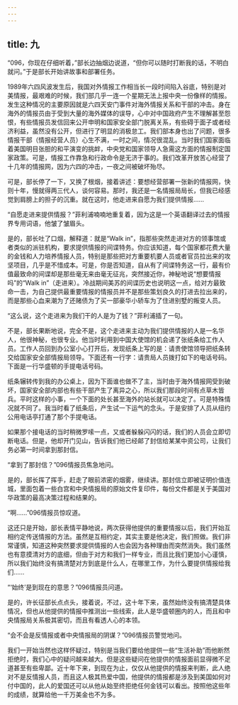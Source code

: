 ```yaml
---
---
---
```

title: 九
---



“096，你现在仔细听着，”部长边抽烟边说道，“但你可以随时打断我的话，不明白就问。”于是部长开始讲故事和部署任务。

1989年六四风波发生后，我国对外情报工作相当长一段时间陷入谷底，特别是对美情报，最艰难的时候，我们部几乎一连一个星期无法上报中央一份像样的情报。发生这种情况的主要原因就是六四天安门事件对海外情报关系和干部的冲击。身在海外的情报员由于受到大量的海外媒体的误导，心中对中国政府产生不理解甚至怨恨，有些情报员发信回来公开申明和国家安全部门脱离关系，有些碍于面子或者经济利益，虽然没有公开，但进行了明显的消极怠工。我们部本身也出了问题，很多情报干部（情报经营人员）心生不满，一时之间，情况很混乱。当时我们国家面临着美国明目张胆的和平演变的挑衅，中央党和国家领导人急需这方面的情报制定国家政策。可是，情报工作靠急和行政命令是无济于事的。我们改革开放苦心经营了十几年的情报网，因为六四的冲击，一夜之间被破坏殆尽。

可是，部长停了一下，又换了根烟，接着讲述：要想经营部署一张新的情报网，快则十年，慢就得两三代人，谈何容易。那时，我还是一名情报局局长，但我已经感觉到肩膀上的担子的沉重。就在这时，他走进来自愿为我们提供情报……

“自愿走进来提供情报？”菲利浦喃喃地重复着，因为这是一个英语翻译过去的情报界专用词语，他皱了皱眉头。

是的，部长吐了口烟，解释道：就是“Walk in”，指那些突然走进对方的领事馆或者类似的派驻机构，要求提供情报的间谍特务。你应该知道，每个国家都花费大量的金钱和人力培养情报人员，特别是那些把对方重要机要人员或者官员拉出来的攻坚项目，几乎是不惜成本。可是，你是否知道，自从有了间谍特务这一行，最有价值最致命的间谍却是那些毫无来由毫无征兆，突然接近你，神秘地说“想要情报吗”的“Walk in”（走进来）。冷战期间美苏的间谍历史也说明这一点，给对方最致命一击，为自己提供最重要情报的情报员并不是那些策划良久的打进去拉出来的，而是那些心血来潮为了还赌债为了买一部豪华小轿车为了住进别墅的叛变人员。

“这么说，这个走进来为我们干的人是为了钱？”菲利浦插了一句。

不是，部长果断地说，完全不是，这个走进来主动为我们提供情报的人是一名华人，他很神秘，也很专业。他当时利用到中国大使馆的机会递了张纸条给工作人员。工作人员回到办公室小心打开后，发现纸条上写的是：请贵使馆领导把纸条转交给国家安全部情报局领导。下面还有一行字：请贵局人员拨打如下的电话号码。下面是一行华盛顿的手提电话号码。

纸条辗转传到我的办公桌上，因为下面谁也做不了主，当时由于海外情报网受到破坏，国家安全部内部也有些干部产生了离异之心，所以我们那段时间有点草木皆兵。平时这样的小事，一个下面的处长甚至海外的站长就可以决定了。可是特殊情况就不同了。我当时看了纸条后，产生试一下运气的念头。于是安排了人员从纽约公用电话亭打通了那个手提电话。

如果那个接电话的当时稍微罗嗦一点，又或者躲躲闪闪的话，我们的人员会立即切断电话。但是，他却开门见山，告诉我们他已经邮了封信给某某中资公司，让我们务必第一时间拿到那封信。

“拿到了那封信？”096情报员焦急地问。

是的，部长挥了挥手，赶走了眼前浓密的烟雾，继续讲。那封信立即被证明价值连城，里面包着一些白宫和中央情报局的原始文件复印件，每份文件都是关于美国对华政策的最高决策过程和结果的。

“啊……”096情报员惊叹道。

这还只是开始，部长表情平静地说，两次获得他提供的重要情报以后，我们开始互相约定传送情报的方法。虽然是互相约定，其实主要是他决定，我们照做。我们非常谨慎，知道这种突然要求提供情报的人也会因为各种理由而突然消失。我们虽然也有意摸清对方的底细，但由于对方和我们一样专业，而且比我们更加小心谨慎，所以我们始终没有搞清楚对方到底是什么人，在哪里工作，为什么要提供情报给我们……

“‘始终’是到现在的意思？”096情报员问道。

是的，许长征部长点点头，接着说，不过，这十年下来，虽然始终没有搞清楚具体情况，但也从他提供的情报中推测出一些线索，此人是华盛顿圈内的人，而且和中央情报局关系极其密切，而且有看透人心的本领。

“会不会是反情报或者中央情报局的阴谋？”096情报员警觉地问。

我们一开始当然也这样怀疑过，特别是当我们要给他提供一些“生活补助”而他断然拒绝时，我们心中的疑问越来越大。但是这些疑问在他提供的情报面前显得微不足道甚至有些卑鄙。近十年下来，到现在为止，仅仅从他提供的情报来判断，此人绝对不是反情报人员，而且这人极其热爱中国，他提供的情报都是涉及到美国如何对付中国的，此人的爱国还可以从他从始至终拒绝任何金钱可以看出。按照他这些年的成绩，就算给他一千万美金也不为多。